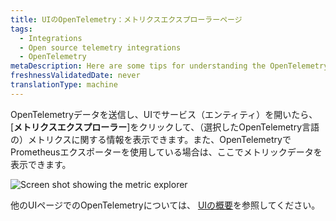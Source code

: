 ```yaml
---
title: UIのOpenTelemetry：メトリクスエクスプローラーページ
tags:
  - Integrations
  - Open source telemetry integrations
  - OpenTelemetry
metaDescription: Here are some tips for understanding the OpenTelemetry metrics explorer page in the New Relic UI.
freshnessValidatedDate: never
translationType: machine
---
```



OpenTelemetryデータを送信し、UIでサービス（エンティティ）を開いたら、\[**メトリクスエクスプローラー**]をクリックして、（選択したOpenTelemetry言語の）メトリクスに関する情報を表示できます。また、OpenTelemetryでPrometheusエクスポーターを使用している場合は、ここでメトリックデータを表示できます。

<img
  title="Screen shot showing the metric explorer"
  alt="Screen shot showing the metric explorer"
  src={opentelemetryMetricExplorer}
/>

他のUIページでのOpenTelemetryについては、 [UIの概要](/docs/more-integrations/open-source-telemetry-integrations/opentelemetry/view-your-data/opentelemetry-view-your-data)を参照してください。